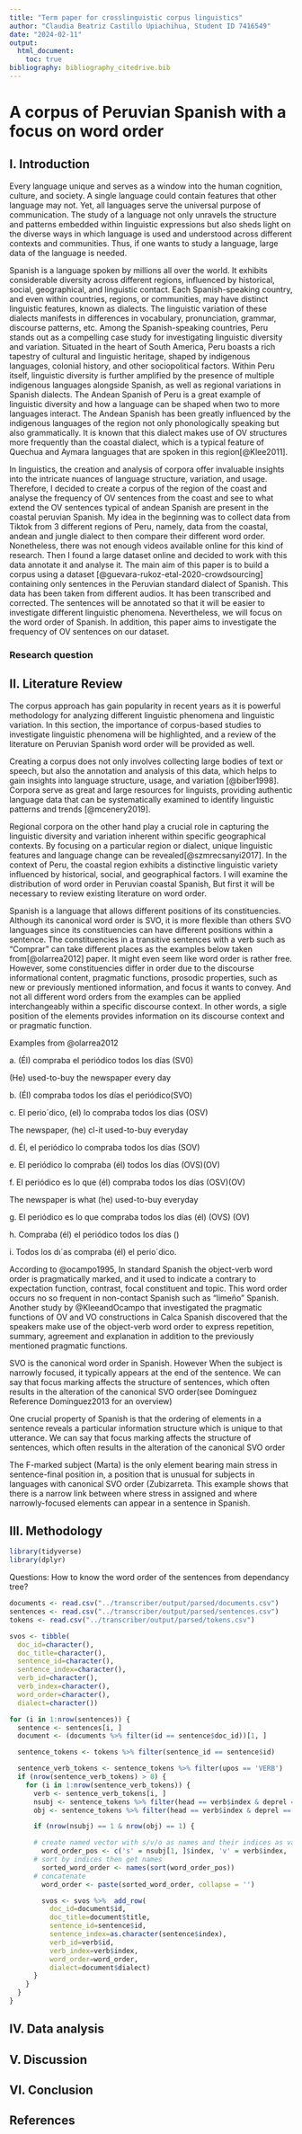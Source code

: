 ```yaml
---
title: "Term paper for crosslinguistic corpus linguistics"
author: "Claudia Beatriz Castillo Upiachihua, Student ID 7416549"
date: "2024-02-11"
output: 
  html_document:
    toc: true
bibliography: bibliography_citedrive.bib
---
```


# A corpus of Peruvian Spanish with a focus on word order

## I. Introduction

Every language unique and serves as a window into the human cognition, culture, and society. A single language could contain features that other language may not. Yet, all languages serve the universal purpose of communication. The study of a language not only unravels the structure and patterns embedded within linguistic expressions but also sheds light on the diverse ways in which language is used and understood across different contexts and communities. Thus, if one wants to study a language, large data of the language is needed. 

Spanish is a language spoken by millions all over the world. It exhibits considerable diversity across different regions, influenced by historical, social, geographical, and linguistic contact. Each Spanish-speaking country, and even within countries, regions, or communities, may have distinct linguistic features, known as dialects. The linguistic variation of these dialects manifests in differences in vocabulary, pronunciation, grammar, discourse patterns, etc. Among the Spanish-speaking countries, Peru stands out as a compelling case study for investigating linguistic diversity and variation. Situated in the heart of South America, Peru boasts a rich tapestry of cultural and linguistic heritage, shaped by indigenous languages, colonial history, and other sociopolitical factors. Within Peru itself, linguistic diversity is further amplified by the presence of multiple indigenous languages alongside Spanish, as well as regional variations in Spanish dialects. The Andean Spanish of Peru is a great example of linguistic diversity and how a language can be shaped when two to more languages interact. The Andean Spanish has been greatly influenced by the indigenous languages of the region not only phonologically speaking but also grammatically. It is known that this dialect makes use of OV structures more frequently than the coastal dialect, which is a typical feature of Quechua and Aymara languages that are spoken in this region[@Klee2011].

In linguistics, the creation and analysis of corpora offer invaluable insights into the intricate nuances of language structure, variation, and usage. Therefore, I decided to create a corpus of the region of the coast and analyse the frequency of OV sentences from the coast and see to what extend the OV sentences typical of andean Spanish are present in the coastal peruvian Spanish. My idea in the beginning was to collect data from Tiktok from 3 different regions of Peru, namely, data from the coastal, andean and jungle dialect to then compare their different word order. Nonetheless, there was not enough videos available online for this kind of research. Then I found a large dataset online and decided to work with this data annotate it and analyse it. The main aim of this paper is to build a corpus using a dataset [@guevara-rukoz-etal-2020-crowdsourcing] containing only sentences in the Peruvian standard dialect of Spanish. This data has been taken from different audios. It has been transcribed and corrected. The sentences will be annotated so that it will be easier to investigate different linguistic phenomena. Nevertheless, we will focus on the word order of Spanish. In addition, this paper aims to investigate the frequency of OV sentences on our dataset.

### Research question

## II. Literature Review 

The corpus approach has gain popularity in recent years as it is powerful methodology for analyzing different linguistic phenomena and linguistic variation. In this section, the importance of corpus-based studies to investigate linguistic phenomena will be highlighted, and a review of the literature on Peruvian Spanish word order will be provided as well.

Creating a corpus does not only involves collecting large bodies of text or speech, but also the annotation and analysis of this data, which helps to gain insights into language structure, usage, and variation [@biber1998]. Corpora serve as great and large resources for linguists, providing authentic language data that can be systematically examined to identify linguistic patterns and trends [@mcenery2019].

Regional corpora on the other hand play a crucial role in capturing the linguistic diversity and variation inherent within specific geographical contexts. By focusing on a particular region or dialect, unique linguistic features and language change can be revealed[@szmrecsanyi2017]. In the context of Peru, the coastal region exhibits a distinctive linguistic variety influenced by historical, social, and geographical factors. I will examine the distribution of word order in Peruvian coastal Spanish, But first it will be necessary to review existing literature on word order.

Spanish is a language that allows different positions of its constituencies. Although its canonical word order is SVO, it is more flexible than others SVO languages since its constituencies can have different positions within a sentence. The constituencies in a transitive sentences with a verb such as "Comprar" can take different places as the examples below taken from[@olarrea2012] paper. It might even seem like word order is rather free. However, some constituencies differ in order due to the discourse informational content, pragmatic functions, prosodic properties, such as new or previously mentioned information, and focus it wants to convey. And not all different word orders from the examples can be applied interchangeably within a specific discourse context. In other words, a sigle position of the elements provides information on its discourse context and or pragmatic function.

Examples from @olarrea2012

a\. (Él) compraba el periódico todos los días (SV0)

(He) used-to-buy the newspaper every day 

b\. (Él) compraba todos los días el periódico(SVO)

c\. El perio´dico, (el) lo compraba todos los dias (OSV)

The newspaper, (he) cl-it used-to-buy everyday

d\. Él, el periódico lo compraba todos los días (SOV)

e\. El periódico lo compraba (él) todos los días (OVS)(OV)

f\. El periódico es lo que (él) compraba todos los días (OSV)(OV)

The newspaper is what (he) used-to-buy everyday

g\. El periódico es lo que compraba todos los días (él) (OVS) (OV)

h\. Compraba (él) el periódico todos los días ()

i\. Todos los dı´as compraba (él) el perio´dico.

According to @ocampo1995, In standard Spanish the object-verb word order is pragmatically marked, and it used to indicate a contrary to expectation function, contrast, focal constituent and topic. This word order occurs no so frequent in non-contact Spanish such as "limeño" Spanish. Another study by @KleeandOcampo that investigated the pragmatic functions of OV and VO constructions in Calca Spanish discovered that the speakers make use of the object-verb word order to express repetition, summary, agreement and explanation in addition to the previously mentioned pragmatic functions.

SVO is the canonical word order in Spanish. However When the subject is narrowly focused, it typically appears at the end of the sentence. We can say that focus marking affects the structure of sentences, which often results in the alteration of the canonical SVO order(see Domínguez Reference Domínguez2013 for an overview)

One crucial property of Spanish is that the ordering of elements in a sentence reveals a particular information structure which is unique to that utterance. We can say that focus marking affects the structure of sentences, which often results in the alteration of the canonical SVO order

The F-marked subject (Marta) is the only element bearing main stress in sentence-final position in, a position that is unusual for subjects in languages with canonical SVO order (Zubizarreta. This example shows that there is a narrow link between where stress in assigned and where narrowly-focused elements can appear in a sentence in Spanish.

## III. Methodology

```r
library(tidyverse)
library(dplyr)
```

Questions: 
How to know the word order of the sentences from dependancy tree?



```r

documents <- read.csv("../transcriber/output/parsed/documents.csv")
sentences <- read.csv("../transcriber/output/parsed/sentences.csv")
tokens <- read.csv("../transcriber/output/parsed/tokens.csv")

```

```r

svos <- tibble(
  doc_id=character(),
  doc_title=character(),
  sentence_id=character(),
  sentence_index=character(),
  verb_id=character(),
  verb_index=character(),
  word_order=character(), 
  dialect=character())

for (i in 1:nrow(sentences)) {
  sentence <- sentences[i, ]
  document <- (documents %>% filter(id == sentence$doc_id))[1, ]

  sentence_tokens <- tokens %>% filter(sentence_id == sentence$id)

  sentence_verb_tokens <- sentence_tokens %>% filter(upos == 'VERB')
  if (nrow(sentence_verb_tokens) > 0) {
    for (i in 1:nrow(sentence_verb_tokens)) {
      verb <- sentence_verb_tokens[i, ]
      nsubj <- sentence_tokens %>% filter(head == verb$index & deprel == 'nsubj')
      obj <- sentence_tokens %>% filter(head == verb$index & deprel == 'obj')

      if (nrow(nsubj) == 1 & nrow(obj) == 1) {

      # create named vector with s/v/o as names and their indices as value
        word_order_pos <- c('s' = nsubj[1, ]$index, 'v' = verb$index, 'o' = obj[1, ]$index)
      # sort by indices then get names
        sorted_word_order <- names(sort(word_order_pos))
      # concatenate
        word_order <- paste(sorted_word_order, collapse = '')

        svos <- svos %>%  add_row(
          doc_id=document$id,
          doc_title=document$title,
          sentence_id=sentence$id,
          sentence_index=as.character(sentence$index),
          verb_id=verb$id,
          verb_index=verb$index,
          word_order=word_order,
          dialect=document$dialect)
      }
    }
  }
}
```

## IV. Data analysis

## V. Discussion

## VI. Conclusion

## References

